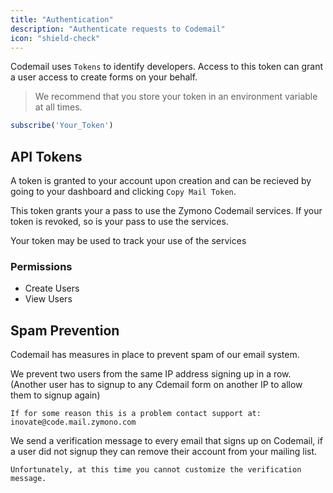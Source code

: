 ```yaml
---
title: "Authentication"
description: "Authenticate requests to Codemail"
icon: "shield-check"
---
```


Codemail uses `Tokens` to identify developers. Access to this token can grant a user access to create forms on your behalf.

> We recommend that you store your token in an environment variable at all times.

```js
subscribe('Your_Token')
```

## API Tokens

A token is granted to your account upon creation and can be recieved by going to your dashboard and clicking `Copy Mail Token`.

This token grants your a pass to use the Zymono Codemail services. If your token is revoked, so is your pass to use the services.

<Info>Your token may be used to track your use of the services</Info>

### Permissions

- Create Users
- View Users

## Spam Prevention

Codemail has measures in place to prevent spam of our email system.

<AccordionGroup>
  <Accordion title="Multiple Emails Per IP">
    We prevent two users from the same IP address signing up in a row. (Another user has to signup to any Cdemail form on another IP to allow them to signup again)
    
    If for some reason this is a problem contact support at: inovate@code.mail.zymono.com
  </Accordion>


  <Accordion title="Email Verification">
    We send a verification message to every email that signs up on Codemail, if a user did not signup they can remove their account from your mailing list.
    
    Unfortunately, at this time you cannot customize the verification message.
  </Accordion>
</AccordionGroup>
